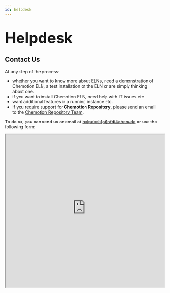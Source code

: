 ```yaml
---
id: helpdesk
---
```


<h1>
  <font size="40">Helpdesk</font>
</h1>

## Contact Us

At any step of the process:

- whether you want to know more about ELNs, need a demonstration of Chemotion ELN, a test installation of the ELN or are simply thinking about one.
- if you want to install Chemotion ELN, need help with IT issues etc.
- want additional features in a running instance etc.
- If you require support for **Chemotion Repository**, please send an email to the [Chemotion Repository Team](mailto:ibcs-chem-repo-request@lists.kit.edu).

To do so, you can send us an email at [helpdesk[at]nfdi4chem.de](mailto:helpdesk@nfdi4chem.de) or use the following form:

<iframe
  src="https://chemotion-helpdesk-form.chemotion.scc.kit.edu/"
  width="520px"
  height="500px"
/>
